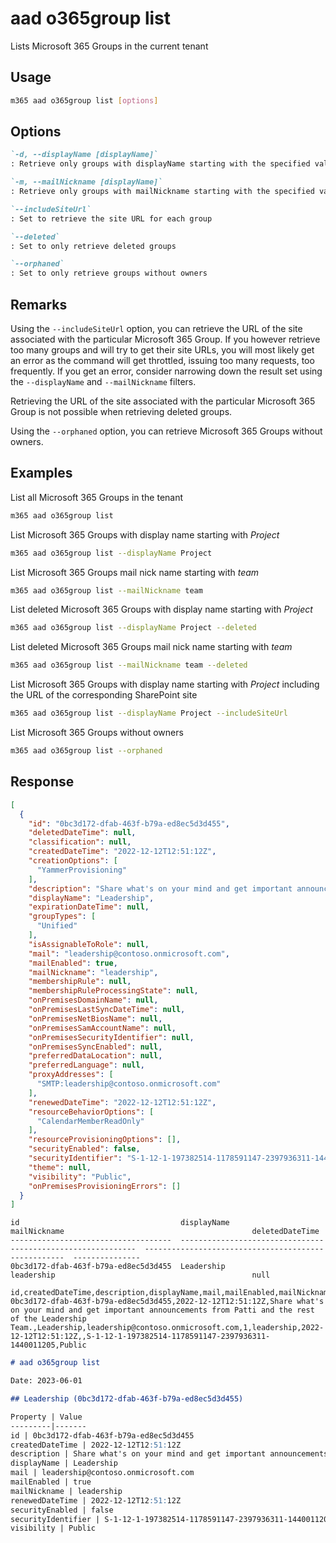 
# aad o365group list

Lists Microsoft 365 Groups in the current tenant

## Usage

```sh
m365 aad o365group list [options]
```

## Options

```md definition-list
`-d, --displayName [displayName]`
: Retrieve only groups with displayName starting with the specified value

`-m, --mailNickname [displayName]`
: Retrieve only groups with mailNickname starting with the specified value

`--includeSiteUrl`
: Set to retrieve the site URL for each group

`--deleted`
: Set to only retrieve deleted groups

`--orphaned`
: Set to only retrieve groups without owners
```

<Global />

## Remarks

Using the `--includeSiteUrl` option, you can retrieve the URL of the site associated with the particular Microsoft 365 Group. If you however retrieve too many groups and will try to get their site URLs, you will most likely get an error as the command will get throttled, issuing too many requests, too frequently. If you get an error, consider narrowing down the result set using the `--displayName` and `--mailNickname` filters.

Retrieving the URL of the site associated with the particular Microsoft 365 Group is not possible when retrieving deleted groups.

Using the `--orphaned` option, you can retrieve Microsoft 365 Groups without owners.

## Examples

List all Microsoft 365 Groups in the tenant

```sh
m365 aad o365group list
```

List Microsoft 365 Groups with display name starting with _Project_

```sh
m365 aad o365group list --displayName Project
```

List Microsoft 365 Groups mail nick name starting with _team_

```sh
m365 aad o365group list --mailNickname team
```

List deleted Microsoft 365 Groups with display name starting with _Project_

```sh
m365 aad o365group list --displayName Project --deleted
```

List deleted Microsoft 365 Groups mail nick name starting with _team_

```sh
m365 aad o365group list --mailNickname team --deleted
```

List Microsoft 365 Groups with display name starting with _Project_ including
the URL of the corresponding SharePoint site

```sh
m365 aad o365group list --displayName Project --includeSiteUrl
```

List Microsoft 365 Groups without owners

```sh
m365 aad o365group list --orphaned
```

## Response

<Tabs>
  <TabItem value="JSON">

  ```json
  [
    {
      "id": "0bc3d172-dfab-463f-b79a-ed8ec5d3d455",
      "deletedDateTime": null,
      "classification": null,
      "createdDateTime": "2022-12-12T12:51:12Z",
      "creationOptions": [
        "YammerProvisioning"
      ],
      "description": "Share what's on your mind and get important announcements from Patti and the rest of the Leadership Team.",
      "displayName": "Leadership",
      "expirationDateTime": null,
      "groupTypes": [
        "Unified"
      ],
      "isAssignableToRole": null,
      "mail": "leadership@contoso.onmicrosoft.com",
      "mailEnabled": true,
      "mailNickname": "leadership",
      "membershipRule": null,
      "membershipRuleProcessingState": null,
      "onPremisesDomainName": null,
      "onPremisesLastSyncDateTime": null,
      "onPremisesNetBiosName": null,
      "onPremisesSamAccountName": null,
      "onPremisesSecurityIdentifier": null,
      "onPremisesSyncEnabled": null,
      "preferredDataLocation": null,
      "preferredLanguage": null,
      "proxyAddresses": [
        "SMTP:leadership@contoso.onmicrosoft.com"
      ],
      "renewedDateTime": "2022-12-12T12:51:12Z",
      "resourceBehaviorOptions": [
        "CalendarMemberReadOnly"
      ],
      "resourceProvisioningOptions": [],
      "securityEnabled": false,
      "securityIdentifier": "S-1-12-1-197382514-1178591147-2397936311-1440011205",
      "theme": null,
      "visibility": "Public",
      "onPremisesProvisioningErrors": []
    }
  ]
  ```

  </TabItem>
  <TabItem value="Text">

  ```text
  id                                    displayName                                                   mailNickname                                          deletedDateTime
  ------------------------------------  ------------------------------------------------------------  ----------------------------------------------------  ---------------
  0bc3d172-dfab-463f-b79a-ed8ec5d3d455  Leadership                                                    leadership                                            null
  ```

  </TabItem>
  <TabItem value="CSV">

  ```csv
  id,createdDateTime,description,displayName,mail,mailEnabled,mailNickname,renewedDateTime,securityEnabled,securityIdentifier,visibility
  0bc3d172-dfab-463f-b79a-ed8ec5d3d455,2022-12-12T12:51:12Z,Share what's on your mind and get important announcements from Patti and the rest of the Leadership Team.,Leadership,leadership@contoso.onmicrosoft.com,1,leadership,2022-12-12T12:51:12Z,,S-1-12-1-197382514-1178591147-2397936311-1440011205,Public
  ```

  </TabItem>
  <TabItem value="Markdown">

  ```md
  # aad o365group list

  Date: 2023-06-01

  ## Leadership (0bc3d172-dfab-463f-b79a-ed8ec5d3d455)

  Property | Value
  ---------|-------
  id | 0bc3d172-dfab-463f-b79a-ed8ec5d3d455
  createdDateTime | 2022-12-12T12:51:12Z
  description | Share what's on your mind and get important announcements from Patti and the rest of the Leadership Team.
  displayName | Leadership
  mail | leadership@contoso.onmicrosoft.com
  mailEnabled | true
  mailNickname | leadership
  renewedDateTime | 2022-12-12T12:51:12Z
  securityEnabled | false
  securityIdentifier | S-1-12-1-197382514-1178591147-2397936311-1440011205
  visibility | Public
  ```

  </TabItem>
</Tabs>